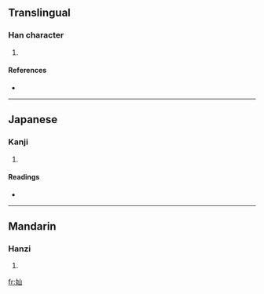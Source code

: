 ==Translingual==

===Han character===
{{Han char|rn=38|rad=女|as=03|sn=6|four=4247<sub>0</sub>|canj=女山 (VU)}}

# {{defn|Han|sort=女03}}

====References====
* {{Han ref|kx=0255.150|dkj=06054|hdz=21026.010|uh=597E|ud=22910|bh=C9D0|bd=51664}}

----

==Japanese==

===Kanji===
{{ja-kanji|grade=|rs=女03}}

# {{defn|Japanese|sort=女03}}

====Readings====
* {{ja-readings|on=[[せん]] (sen)|kun=}}

----

==Mandarin==

===Hanzi===
{{cmn-hanzi|pin=[[pèi]] ([[pei4]]), [[xiān]] ([[xian1]])|wg=p'ei<sup>4</sup>, hsien<sup>1</sup>}}

# {{defn|Mandarin|sort=女03}}

[[fr:奾]]